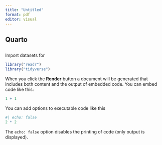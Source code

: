 ```yaml
---
title: "Untitled"
format: pdf
editor: visual
---
```


## Quarto

## 

Import datasets for

```r
library("readr")
library("tidyverse")
```

When you click the **Render** button a document will be generated that includes both content and the output of embedded code. You can embed code like this:

```r
1 + 1
```

You can add options to executable code like this

```r
#| echo: false
2 * 2
```

The `echo: false` option disables the printing of code (only output is displayed).
